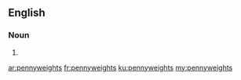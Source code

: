 ==English==

===Noun===
{{head|en}}

# {{plural of|pennyweight}}

[[ar:pennyweights]]
[[fr:pennyweights]]
[[ku:pennyweights]]
[[my:pennyweights]]
